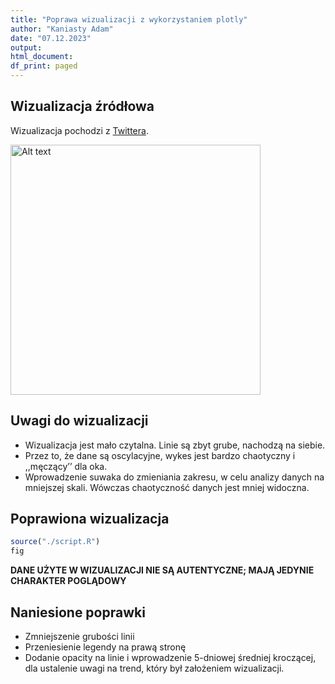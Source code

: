 ```yaml
---
title: "Poprawa wizualizacji z wykorzystaniem plotly"
author: "Kaniasty Adam"
date: "07.12.2023"
output:
html_document:
df_print: paged
---
```



## Wizualizacja źródłowa

Wizualizacja pochodzi z [Twittera]("https://twitter.com/RobinBrooksIIF/status/1538133742706839552").

<img src="./original.png" alt="Alt text" title="Optional title" height=400 />


## Uwagi do wizualizacji

 - Wizualizacja jest mało czytalna. Linie są zbyt grube, nachodzą na siebie.
 - Przez to, że dane są oscylacyjne, wykes jest bardzo chaotyczny i ,,męczący'' dla oka.
 - Wprowadzenie suwaka do zmieniania zakresu, w celu analizy danych na mniejszej skali. Wówczas chaotyczność danych jest mniej widoczna.

## Poprawiona wizualizacja

```r
source("./script.R")
fig
```
**DANE UŻYTE W WIZUALIZACJI NIE SĄ AUTENTYCZNE; MAJĄ JEDYNIE CHARAKTER POGLĄDOWY**

## Naniesione poprawki

 - Zmniejszenie grubości linii
 - Przeniesienie legendy na prawą stronę
 - Dodanie opacity na linie i wprowadzenie 5-dniowej średniej kroczącej, dla ustalenie uwagi na trend, który był założeniem wizualizacji.